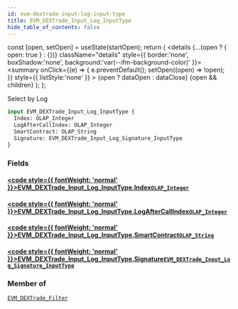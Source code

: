```yaml
---
id: evm-dextrade-input-log-input-type
title: EVM_DEXTrade_Input_Log_InputType
hide_table_of_contents: false
---
```







  const [open, setOpen] = useState(startOpen);
  return (
    <details {...(open ? { open: true } : {})} className="details" style={{ border:'none', boxShadow:'none', background:'var(--ifm-background-color)' }}>
      <summary
        onClick={(e) => {
          e.preventDefault();
          setOpen((open) => !open);
        }}
        style={{ listStyle:'none' }}
      >
      {open ? dataOpen : dataClose}
      </summary>
      {open && children}
    </details>
  );
};




Select by Log


```graphql
input EVM_DEXTrade_Input_Log_InputType {
  Index: OLAP_Integer
  LogAfterCallIndex: OLAP_Integer
  SmartContract: OLAP_String
  Signature: EVM_DEXTrade_Input_Log_Signature_InputType
}
```




### Fields

#### [<code style={{ fontWeight: 'normal' }}>EVM_DEXTrade_Input_Log_InputType.<b>Index</b></code>](#)<Bullet />[`OLAP_Integer`](/docs/graphql-reference/inputs/olap-integer) <Badge class="secondary" text="input"/>
> 
> 

#### [<code style={{ fontWeight: 'normal' }}>EVM_DEXTrade_Input_Log_InputType.<b>LogAfterCallIndex</b></code>](#)<Bullet />[`OLAP_Integer`](/docs/graphql-reference/inputs/olap-integer) <Badge class="secondary" text="input"/>
> 
> 

#### [<code style={{ fontWeight: 'normal' }}>EVM_DEXTrade_Input_Log_InputType.<b>SmartContract</b></code>](#)<Bullet />[`OLAP_String`](/docs/graphql-reference/inputs/olap-string) <Badge class="secondary" text="input"/>
> 
> 

#### [<code style={{ fontWeight: 'normal' }}>EVM_DEXTrade_Input_Log_InputType.<b>Signature</b></code>](#)<Bullet />[`EVM_DEXTrade_Input_Log_Signature_InputType`](/docs/graphql-reference/inputs/evm-dextrade-input-log-signature-input-type) <Badge class="secondary" text="input"/>
> 
> 



### Member of

[`EVM_DEXTrade_Filter`](/docs/graphql-reference/inputs/evm-dextrade-filter)  <Badge class="secondary" text="input"/>


